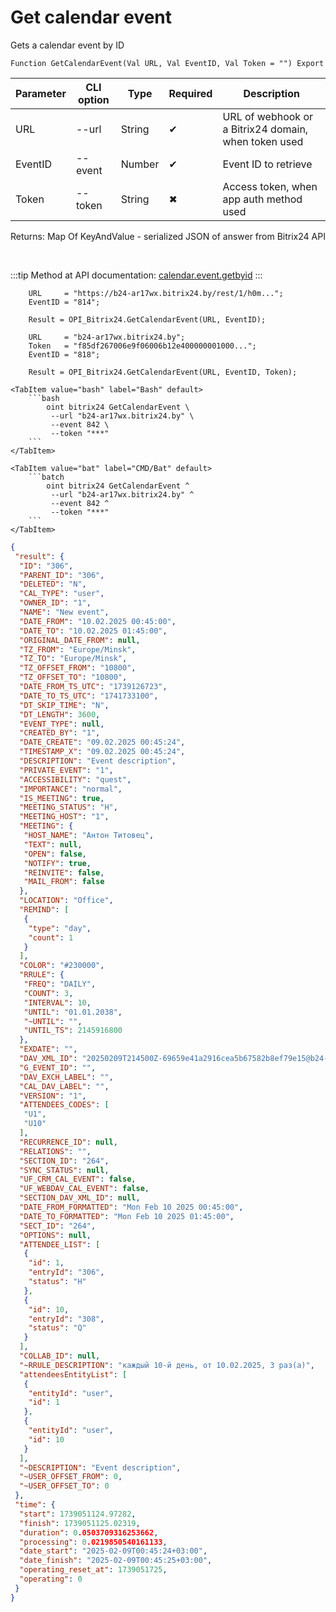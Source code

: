 ﻿---
sidebar_position: 3
---


# Get calendar event
 Gets a calendar event by ID



`Function GetCalendarEvent(Val URL, Val EventID, Val Token = "") Export`

  | Parameter | CLI option | Type | Required | Description |
  |-|-|-|-|-|
  | URL | --url | String | &#x2714; | URL of webhook or a Bitrix24 domain, when token used |
  | EventID | --event | Number | &#x2714; | Event ID to retrieve |
  | Token | --token | String | &#x2716; | Access token, when app auth method used |

  
  Returns:  Map Of KeyAndValue - serialized JSON of answer from Bitrix24 API

<br/>

:::tip
Method at API documentation: [calendar.event.getbyid](https://apidocs.bitrix24.ru/api-reference/calendar/calendar-event/calendar-event-get-by-id.html)
:::
<br/>



```bsl title="1C:Enterprise/OneScript code example"
    URL     = "https://b24-ar17wx.bitrix24.by/rest/1/h0m...";
    EventID = "814";

    Result = OPI_Bitrix24.GetCalendarEvent(URL, EventID);

    URL     = "b24-ar17wx.bitrix24.by";
    Token   = "f85df267006e9f06006b12e400000001000...";
    EventID = "818";

    Result = OPI_Bitrix24.GetCalendarEvent(URL, EventID, Token);
```
 

 <Tabs>
  
    <TabItem value="bash" label="Bash" default>
        ```bash
            oint bitrix24 GetCalendarEvent \
             --url "b24-ar17wx.bitrix24.by" \
             --event 842 \
             --token "***"
        ```
    </TabItem>
  
    <TabItem value="bat" label="CMD/Bat" default>
        ```batch
            oint bitrix24 GetCalendarEvent ^
             --url "b24-ar17wx.bitrix24.by" ^
             --event 842 ^
             --token "***"
        ```
    </TabItem>
</Tabs>


```json title="Result"
{
 "result": {
  "ID": "306",
  "PARENT_ID": "306",
  "DELETED": "N",
  "CAL_TYPE": "user",
  "OWNER_ID": "1",
  "NAME": "New event",
  "DATE_FROM": "10.02.2025 00:45:00",
  "DATE_TO": "10.02.2025 01:45:00",
  "ORIGINAL_DATE_FROM": null,
  "TZ_FROM": "Europe/Minsk",
  "TZ_TO": "Europe/Minsk",
  "TZ_OFFSET_FROM": "10800",
  "TZ_OFFSET_TO": "10800",
  "DATE_FROM_TS_UTC": "1739126723",
  "DATE_TO_TS_UTC": "1741733100",
  "DT_SKIP_TIME": "N",
  "DT_LENGTH": 3600,
  "EVENT_TYPE": null,
  "CREATED_BY": "1",
  "DATE_CREATE": "09.02.2025 00:45:24",
  "TIMESTAMP_X": "09.02.2025 00:45:24",
  "DESCRIPTION": "Event description",
  "PRIVATE_EVENT": "1",
  "ACCESSIBILITY": "quest",
  "IMPORTANCE": "normal",
  "IS_MEETING": true,
  "MEETING_STATUS": "H",
  "MEETING_HOST": "1",
  "MEETING": {
   "HOST_NAME": "Антон Титовец",
   "TEXT": null,
   "OPEN": false,
   "NOTIFY": true,
   "REINVITE": false,
   "MAIL_FROM": false
  },
  "LOCATION": "Office",
  "REMIND": [
   {
    "type": "day",
    "count": 1
   }
  ],
  "COLOR": "#230000",
  "RRULE": {
   "FREQ": "DAILY",
   "COUNT": 3,
   "INTERVAL": 10,
   "UNTIL": "01.01.2038",
   "~UNTIL": "",
   "UNTIL_TS": 2145916800
  },
  "EXDATE": "",
  "DAV_XML_ID": "20250209T214500Z-69659e41a2916cea5b67582b8ef79e15@b24-ar17wx.bitrix24.by",
  "G_EVENT_ID": "",
  "DAV_EXCH_LABEL": "",
  "CAL_DAV_LABEL": "",
  "VERSION": "1",
  "ATTENDEES_CODES": [
   "U1",
   "U10"
  ],
  "RECURRENCE_ID": null,
  "RELATIONS": "",
  "SECTION_ID": "264",
  "SYNC_STATUS": null,
  "UF_CRM_CAL_EVENT": false,
  "UF_WEBDAV_CAL_EVENT": false,
  "SECTION_DAV_XML_ID": null,
  "DATE_FROM_FORMATTED": "Mon Feb 10 2025 00:45:00",
  "DATE_TO_FORMATTED": "Mon Feb 10 2025 01:45:00",
  "SECT_ID": "264",
  "OPTIONS": null,
  "ATTENDEE_LIST": [
   {
    "id": 1,
    "entryId": "306",
    "status": "H"
   },
   {
    "id": 10,
    "entryId": "308",
    "status": "Q"
   }
  ],
  "COLLAB_ID": null,
  "~RRULE_DESCRIPTION": "каждый 10-й день, от 10.02.2025, 3 раз(а)",
  "attendeesEntityList": [
   {
    "entityId": "user",
    "id": 1
   },
   {
    "entityId": "user",
    "id": 10
   }
  ],
  "~DESCRIPTION": "Event description",
  "~USER_OFFSET_FROM": 0,
  "~USER_OFFSET_TO": 0
 },
 "time": {
  "start": 1739051124.97282,
  "finish": 1739051125.02319,
  "duration": 0.0503709316253662,
  "processing": 0.0219850540161133,
  "date_start": "2025-02-09T00:45:24+03:00",
  "date_finish": "2025-02-09T00:45:25+03:00",
  "operating_reset_at": 1739051725,
  "operating": 0
 }
}
```
